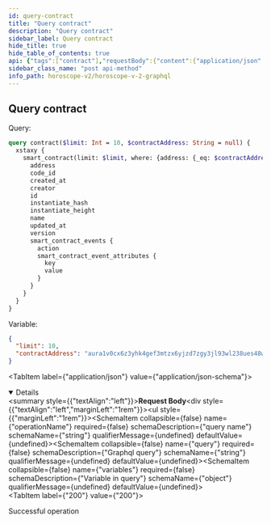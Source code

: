 ```yaml
---
id: query-contract
title: "Query contract"
description: "Query contract"
sidebar_label: Query contract
hide_title: true
hide_table_of_contents: true
api: {"tags":["contract"],"requestBody":{"content":{"application/json":{"schema":{"type":"object","properties":{"operationName":{"type":"string","example":"contract","description":"query name"},"query":{"type":"string","example":"query contract($limit: Int = 10, $contractAddress: String = null) { xstaxy { smart_contract(limit: $limit, where: {address: {_eq: $contractAddress}}) { address code_id created_at creator id instantiate_hash instantiate_height name updated_at version smart_contract_events { action smart_contract_event_attributes { key value } } } } }","description":"Graphql query"},"variables":{"type":"object","description":"Variable in query","example":{"limit":10,"contractAddress":"aura1v0cx6z3yhk4gef3mtzx6yjzd7zgy3jl93wl238ues48wvznwezkqrkccln"}}}}}}},"responses":{"200":{"description":"Successful operation"}},"description":"Query contract","method":"post","path":"/api/v1/graphiql","servers":[{"url":"https://indexer-v2.staging.aurascan.io"},{"url":"https://horoscope-v2.aura.network"},{"url":"https://indexer-v2.dev.aurascan.io"}],"jsonRequestBodyExample":{"operationName":"contract","query":"query contract($limit: Int = 10, $contractAddress: String = null) { xstaxy { smart_contract(limit: $limit, where: {address: {_eq: $contractAddress}}) { address code_id created_at creator id instantiate_hash instantiate_height name updated_at version smart_contract_events { action smart_contract_event_attributes { key value } } } } }","variables":{"limit":10,"contractAddress":"aura1v0cx6z3yhk4gef3mtzx6yjzd7zgy3jl93wl238ues48wvznwezkqrkccln"}},"info":{"title":"Horoscope v2 graphql","version":"1.0.0"},"postman":{"name":"Query contract","description":{"type":"text/plain"},"url":{"path":["api","v1","graphiql"],"host":["{{baseUrl}}"],"query":[],"variable":[]},"header":[{"key":"Content-Type","value":"application/json"}],"method":"POST","body":{"mode":"raw","raw":"\"\"","options":{"raw":{"language":"json"}}}}}
sidebar_class_name: "post api-method"
info_path: horoscope-v2/horoscope-v-2-graphql
---
```



## Query contract

Query: 
```graphql
query contract($limit: Int = 10, $contractAddress: String = null) {
  xstaxy {
    smart_contract(limit: $limit, where: {address: {_eq: $contractAddress}}) {
      address
      code_id
      created_at
      creator
      id
      instantiate_hash
      instantiate_height
      name
      updated_at
      version
      smart_contract_events {
        action
        smart_contract_event_attributes {
          key
          value
        }
      }
    }
  }
}

```
Variable:
```json
{
  "limit": 10,
  "contractAddress": "aura1v0cx6z3yhk4gef3mtzx6yjzd7zgy3jl93wl238ues48wvznwezkqrkccln"
}
```
<MimeTabs><TabItem label={"application/json"} value={"application/json-schema"}><details style={{}} data-collapsed={false} open={true}><summary style={{"textAlign":"left"}}><strong>Request Body</strong></summary><div style={{"textAlign":"left","marginLeft":"1rem"}}></div><ul style={{"marginLeft":"1rem"}}><SchemaItem collapsible={false} name={"operationName"} required={false} schemaDescription={"query name"} schemaName={"string"} qualifierMessage={undefined} defaultValue={undefined}></SchemaItem><SchemaItem collapsible={false} name={"query"} required={false} schemaDescription={"Graphql query"} schemaName={"string"} qualifierMessage={undefined} defaultValue={undefined}></SchemaItem><SchemaItem collapsible={false} name={"variables"} required={false} schemaDescription={"Variable in query"} schemaName={"object"} qualifierMessage={undefined} defaultValue={undefined}></SchemaItem></ul></details></TabItem></MimeTabs><div><ApiTabs><TabItem label={"200"} value={"200"}><div>

Successful operation

</div><div></div></TabItem></ApiTabs></div>
      